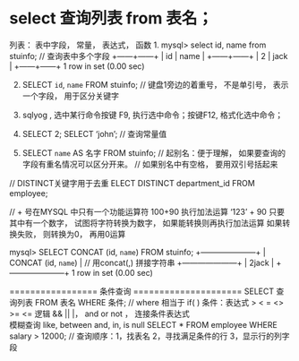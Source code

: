 # select 查询列表 from 表名；
列表： 表中字段， 常量， 表达式， 函数
1. mysql> select id, name from stuinfo; // 查询表中多个字段
+------+------+
| id   | name |
+------+------+
|    2 | jack |
+------+------+
1 row in set (0.00 sec)

2. SELECT `id`, `name` FROM stuinfo; // 键盘1旁边的着重号， 不是单引号， 表示一个字段， 用于区分关键字
3. sqlyog ,  选中某行命令按键 F9, 执行选中命令；按键F12, 格式化选中命令；
4. SELECT 2;
SELECT 'john'; // 查询常量值

5. SELECT `name` AS 名字 FROM stuinfo; // 起别名：便于理解， 如果要查询的字段有重名情况可以区分开来。
// 如果别名中有空格， 要用双引号括起来

// DISTINCT关键字用于去重
ELECT DISTINCT department_id  FROM employee;

// + 号在MYSQL 中只有一个功能运算符
100+90 执行加法运算
'123' + 90  只要其中有一个数字， 试图将字符转换为数字， 如果能转换则再执行加法运算
如果转换失败， 则转换为0， 再用0运算

mysql> SELECT CONCAT (id, `name`) FROM stuinfo;
+---------------------+
| CONCAT (id, `name`) | // 用concat(,) 拼接字符串
+---------------------+
| 2jack               |
+---------------------+
1 row in set (0.00 sec) 

================= 条件查询 =====================
SELECT 查询列表
FROM 表名
WHERE 条件;  // where 相当于 if( )
条件：表达式 > < = <> >= <=
     逻辑 && || |， and  or not ， 连接条件表达式                                  
     模糊查询 like, between and, in, is null
SELECT *
FROM employee
WHERE salary > 12000;  // 查询顺序：1，找表名 2，寻找满足条件的行 3，显示行的列字段
